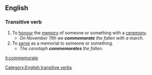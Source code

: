 ==English==

===Transitive verb===
{{en-infl-reg-vowel|commemorat|e}}
# To [[honour]] the [[memory]] of someone or something with a [[ceremony]].
#*''On November 11th we '''commemorate''' the fallen with a march.''
# To [[serve]] as a memorial to someone or something.
#*''The cenotaph '''commemorates''' the fallen.''

[[Category:English transitive verbs]]

[[it:commemorate]]